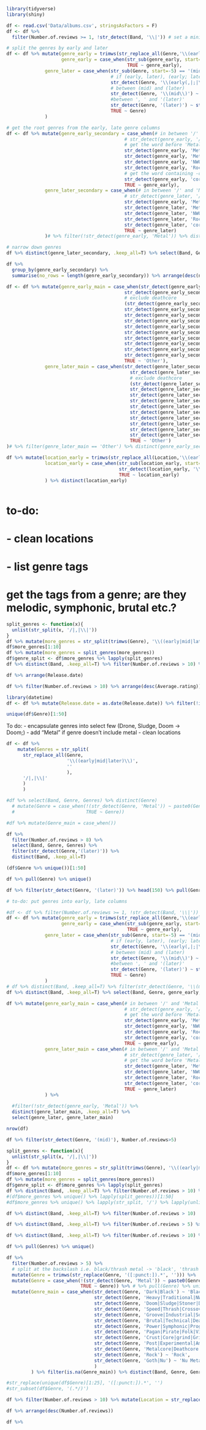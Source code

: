 ```r
library(tidyverse)
library(shiny)
```
```r
df <- read.csv('Data/albums.csv', stringsAsFactors = F)
df <- df %>% 
  filter(Number.of.reviews >= 1, !str_detect(Band, '\\|')) # set a minimum of 1 review; no splits (splits are when Band = band_a | band_b)
```
```r
# split the genres by early and later
df <- df %>% mutate(genre_early = trimws(str_replace_all(Genre,'\\(early.*', '')),
                    genre_early = case_when(str_sub(genre_early, start=-5) == '(mid)' ~ str_extract(genre_early, '.+?(?=,)'),
                                            TRUE ~ genre_early),
              genre_later = case_when(str_sub(Genre, start=-5) == '(mid)' ~ genre_early,
                                      # if (early, later), (early; later), (early & later), (early/later) is found
                                      str_detect(Genre, '\\(early(,|;|\\&) later\\)') ~ genre_early,
                                      # between (mid) and (later)
                                      str_detect(Genre, '\\(mid\\)') ~ str_extract(Genre, '(?<=\\(mid\\)?, ).+?(?= \\(later\\))'),
                                      #between ', ' and '(later)'
                                      str_detect(Genre, '(later)') ~ str_extract(Genre, '(?<=, ).+?(?= \\(later\\))'), 
                                      TRUE ~ Genre)
              )
```

```r
# get the root genres from the early, late genre columns
df <- df %>% mutate(genre_early_secondary = case_when(# in between '/' and 'Metal'
                                           # str_detect(genre_early, '/') ~ str_extract(genre_early, '(?<=[:punct:])[:alpha:](?=Metal)'),
                                           # get the word before 'Metal'
                                           str_detect(genre_early, 'Metalcore') ~ 'Metalcore',
                                           str_detect(genre_early, 'Metal') ~ str_extract(genre_early, '\\w+(?=(\\-|\\s)+Metal)'),
                                           str_detect(genre_early, 'NWOBHM') ~ 'NWOBHM',
                                           str_detect(genre_early, 'Rock') ~ 'Rock',
                                           # get the word containing -core
                                           str_detect(genre_early, 'core') ~ str_extract(genre_early, '(\\w+core)'),
                                           TRUE ~ genre_early),
              genre_later_secondary = case_when(# in between '/' and 'Metal'
                                           # str_detect(genre_later, '/') ~ str_extract(genre_later, '(?<=[:punct:])[:alpha:](?=Metal)'),
                                           str_detect(genre_early, 'Metalcore') ~ 'Metalcore',
                                           str_detect(genre_later, 'Metal') ~ str_extract(genre_later, '\\w+(?=(\\-|\\s)+Metal)'),
                                           str_detect(genre_later, 'NWOBHM') ~ 'NWOBHM',
                                           str_detect(genre_later, 'Rock') ~ 'Rock',
                                           str_detect(genre_later, 'core') ~ str_extract(genre_later, '(\\w+core)'),
                                           TRUE ~ genre_later)
              )# %>% filter(!str_detect(genre_early, 'Metal')) %>% distinct(genre_later_main, .keep_all=T) %>% select(genre_later, genre_later_main)
```
```r
# narrow down genres
df %>% distinct(genre_later_secondary, .keep_all=T) %>% select(Band, Genre, genre_early_secondary, genre_later_secondary)
```
```r
df %>% 
  group_by(genre_early_secondary) %>%
  summarise(no_rows = length(genre_early_secondary)) %>% arrange(desc(no_rows))
```

```r
df <- df %>% mutate(genre_early_main = case_when(str_detect(genre_early_secondary, 'Thrash|Speed|Crosso') ~ 'Thrash Metal',
                                           str_detect(genre_early_secondary, 'NWOBHM|Heavy|Trad') ~ 'Heavy Metal',
                                           # exclude deathcore
                                           (str_detect(genre_early_secondary, 'Death|Extreme') & !str_detect(genre_early_secondary, 'core')) ~ 'Death Metal',
                                           str_detect(genre_early_secondary, 'Ambient|garde|Atmos|Experi|Drone|Electro|Post') ~ 'Ambient',
                                           str_detect(genre_early_secondary, 'Folk|Viking|Pagan|Pirate|Medieval|Celtic') ~ 'Folk Metal',
                                           str_detect(genre_early_secondary, 'Black|Dark') ~ 'Black Metal',
                                           str_detect(genre_early_secondary, 'Gothic|Indust|Groove|Nu|South|New') ~ 'Nu Metal',
                                           str_detect(genre_early_secondary, 'Power|Neocla|Melod') ~ 'Power Metal',
                                           str_detect(genre_early_secondary, 'Doom|Sludge|Stoner') ~ 'Doom Metal',
                                           str_detect(genre_early_secondary, 'Prog|Symph|Oper|Classi') ~ 'Progressive Metal',
                                           str_detect(genre_early_secondary, 'Rock|AOR|Alter|Glam|Punk|Grunge') ~ 'Rock',
                                           str_detect(genre_early_secondary, 'core|Crust|grind') ~ 'Metalcore',
                                           TRUE ~ 'Other'),
              genre_later_main = case_when(str_detect(genre_later_secondary, 'Thrash|Speed|Crosso') ~ 'Thrash Metal',
                                             str_detect(genre_later_secondary, 'NWOBHM|Heavy|Trad') ~ 'Heavy Metal',
                                             # exclude deathcore
                                             (str_detect(genre_later_secondary, 'Death|Extreme') & !str_detect(genre_later_secondary, 'core')) ~ 'Death Metal',
                                             str_detect(genre_later_secondary, 'Ambient|garde|Atmos|Experi|Drone|Electro|Post') ~ 'Ambient',
                                             str_detect(genre_later_secondary, 'Folk|Viking|Pagan|Pirate|Medieval|Celtic') ~ 'Folk Metal',
                                             str_detect(genre_later_secondary, 'Black|Dark') ~ 'Black Metal',
                                             str_detect(genre_later_secondary, 'Gothic|Indust|Groove|Nu|South|New') ~ 'Nu Metal',
                                             str_detect(genre_later_secondary, 'Power|Neocla|Melod') ~ 'Power Metal',
                                             str_detect(genre_later_secondary, 'Doom|Sludge|Stoner') ~ 'Doom Metal',
                                             str_detect(genre_later_secondary, 'Prog|Symph|Oper|Classi') ~ 'Progressive Metal',
                                             str_detect(genre_later_secondary, 'Rock|AOR|Alter|Glam|Punk|Grunge') ~ 'Rock',
                                             str_detect(genre_later_secondary, 'core|Crust|grind') ~ 'Metalcore',
                                             TRUE ~ 'Other')
)# %>% filter(genre_later_main == 'Other') %>% distinct(genre_early_secondary, .keep_all=T) %>% select(Band, genre_early,genre_early_secondary,genre_early_main)
```

```r
df %>% mutate(location_early = trimws(str_replace_all(Location,'\\(early.*', '')), # keep everything before '(early)'
              location_early = case_when(str_sub(location_early, start=-5) == '(mid)' ~ str_extract(location_early, '.+?(?=,)'),
                                         str_detect(location_early, '\\/') ~ str_replace_all(location_early, '\\/.*', ''),
                                         TRUE ~ location_early)
              ) %>% distinct(location_early)
```
```r

```
# to-do:
# - clean locations
# - list genre tags
# get the tags from a genre; are they melodic, symphonic, brutal etc.?


```r

split_genres <- function(x){
  unlist(str_split(x, '/|,|\\|'))
}
df %>% mutate(more_genres = str_split(trimws(Genre), '\\((early|mid|later)\\),')) 
df$more_genres[1:10]
df %>% mutate(more_genres = split_genres(more_genres))
df$genre_split <- df$more_genres %>% lapply(split_genres)
df %>% distinct(Band, .keep_all=T) %>% filter(Number.of.reviews > 10) %>% select(Band, Genre, genre_split)
```

```r
df %>% arrange(Release.date)
```

```r
df %>% filter(Number.of.reviews > 10) %>% arrange(desc(Average.rating))
```
```r
library(datetime)
df <- df %>% mutate(Release.date = as.date(Release.date)) %>% filter(!is.na(Release.date))
```
```r
unique(df$Genre)[1:50]
```

To do:
- encapsulate genres into select few (Drone, Sludge, Doom -> Doom;)
- add "Metal" if genre doesn't include metal
- clean locations

```r
df <- df %>% 
    mutate(Genres = str_split(
      str_replace_all(Genre, 
                      '\\((early|mid|later)\\)', 
                      ''
                      ), 
      '/|,|\\|'
      )
      )

#df %>% select(Band, Genre, Genres) %>% distinct(Genre)
  # mutate(Genre = case_when(!(str_detect(Genre, 'Metal')) ~ paste0(Genre, ' Metal'),
  #                          TRUE ~ Genre))

#df %>% mutate(Genre_main = case_when())
```
```r
df %>% 
  filter(Number.of.reviews > 8) %>%
  select(Band, Genre, Genres) %>% 
  filter(str_detect(Genre,'(later)')) %>% 
  distinct(Band, .keep_all=T)
```
```r
(df$Genre %>% unique())[1:50]
```
```r
df %>% pull(Genre) %>% unique()
```
```r
df %>% filter(str_detect(Genre, '(later)')) %>% head(150) %>% pull(Genre) %>% unique() 
```

```r
# to-do: put genres into early, late columns

#df <- df %>% filter(Number.of.reviews >= 1, !str_detect(Band, '\\|'))
df <- df %>% mutate(genre_early = trimws(str_replace_all(Genre,'\\(early.*', '')),
                    genre_early = case_when(str_sub(genre_early, start=-5) == '(mid)' ~ str_extract(genre_early, '.+?(?=,)'),
                                            TRUE ~ genre_early),
              genre_later = case_when(str_sub(Genre, start=-5) == '(mid)' ~ genre_early,
                                      # if (early, later), (early; later), (early & later), (early/later) is found
                                      str_detect(Genre, '\\(early(,|;|\\&) later\\)') ~ genre_early,
                                      # between (mid) and (later)
                                      str_detect(Genre, '\\(mid\\)') ~ str_extract(Genre, '(?<=\\(mid\\)?, ).+?(?= \\(later\\))'),
                                      #between ', ' and '(later)'
                                      str_detect(Genre, '(later)') ~ str_extract(Genre, '(?<=, ).+?(?= \\(later\\))'), 
                                      TRUE ~ Genre)
              )
# df %>% distinct(Band, .keep_all=T) %>% filter(str_detect(Genre, '\\(mid\\)'), !str_detect(Band, '\\|')) %>% head(50) %>% select(Band, Genre, genre_early, genre_later)
df %>% distinct(Band, .keep_all=T) %>% select(Band, Genre, genre_early, genre_later)# %>% tail(100)
```
```r
df %>% mutate(genre_early_main = case_when(# in between '/' and 'Metal'
                                           # str_detect(genre_early, '/') ~ str_extract(genre_early, '(?<=[:punct:])[:alpha:](?=Metal)'),
                                           # get the word before 'Metal'
                                           str_detect(genre_early, 'Metal') ~ str_extract(genre_early, '\\w+(?=(\\-|\\s)+Metal)'),
                                           str_detect(genre_early, 'NWOBHM') ~ 'NWOBHM',
                                           str_detect(genre_early, 'Rock') ~ 'Rock',
                                           str_detect(genre_early, 'core') ~ str_extract(genre_early, '(\\w+core)'),
                                           TRUE ~ genre_early),
              genre_later_main = case_when(# in between '/' and 'Metal'
                                           # str_detect(genre_later, '/') ~ str_extract(genre_later, '(?<=[:punct:])[:alpha:](?=Metal)'),
                                           # get the word before 'Metal'
                                           str_detect(genre_later, 'Metal') ~ str_extract(genre_later, '\\w+(?=(\\-|\\s)+Metal)'),
                                           str_detect(genre_later, 'NWOBHM') ~ 'NWOBHM',
                                           str_detect(genre_later, 'Rock') ~ 'Rock',
                                           str_detect(genre_later, 'core') ~ str_extract(genre_later, '(\\w+core)'),
                                           TRUE ~ genre_later)
              ) %>% 
  
  #filter(!str_detect(genre_early, 'Metal')) %>% 
  distinct(genre_later_main, .keep_all=T) %>% 
  select(genre_later, genre_later_main)
```

```r
nrow(df)
```


```r
df %>% filter(str_detect(Genre, '(mid)'), Number.of.reviews>5)
```


```r
split_genres <- function(x){
  unlist(str_split(x, '/|,|\\|'))
}
df <- df %>% mutate(more_genres = str_split(trimws(Genre), '\\((early|mid|later)\\),')) 
df$more_genres[1:10]
df %>% mutate(more_genres = split_genres(more_genres))
df$genre_split <- df$more_genres %>% lapply(split_genres)
df %>% distinct(Band, .keep_all=T) %>% filter(Number.of.reviews > 10) %>% select(Band, Genre, genre_split)
#(df$more_genres %>% unique() %>% lapply(split_genres))[1:50]
#df$more_genres %>% unique() %>% lapply(str_split, '/') %>% lapply(unlist)
```

```r
df %>% distinct(Band, .keep_all=T) %>% filter(Number.of.reviews > 10)
```
```r
df %>% distinct(Band, .keep_all=T) %>% filter(Number.of.reviews > 5) %>% select(Band, Genre)
```

```r
df %>% distinct(Band, .keep_all=T) %>% filter(Number.of.reviews > 10) %>% pull(more_genres) %>% unique()
```


```r
df %>% pull(Genres) %>% unique()
```


```r
df %>% 
  filter(Number.of.reviews > 5) %>% 
  # split at the backslash i.e. black/thrash metal -> 'black', 'thrash metal'
  mutate(Genre = trimws(str_replace(Genre, '([:punct:]).*', ''))) %>%
  mutate(Genre = case_when(!(str_detect(Genre, 'Metal')) ~ paste0(Genre, ' Metal'),
                           TRUE ~ Genre)) %>% # %>% pull(Genre) %>% unique()
  mutate(Genre_main = case_when(str_detect(Genre, 'Dark|Black') ~ 'Black Metal',
                                str_detect(Genre, 'Heavy|Traditional|NWOBHM') ~ 'Heavy Metal',
                                str_detect(Genre, 'Doom|Sludge|Stoner|Drone') ~ 'Doom Metal',
                                str_detect(Genre, 'Speed|Thrash|Crossover') ~ 'Thrash Metal',
                                str_detect(Genre, 'Groove|Industrial|Southern') ~ 'Groove Metal',
                                str_detect(Genre, 'Brutal|Technical|Death') ~ 'Death Metal',
                                str_detect(Genre, 'Power|Symphonic|Progressive') ~ 'Power Metal',
                                str_detect(Genre, 'Pagan|Pirate|Folk|Viking') ~ 'Folk Metal',
                                str_detect(Genre, 'Crust|Core|grind|Grind') ~ 'Crust/Grindcore',
                                str_detect(Genre, 'Post|Experimental|Ambient|Avant') ~ 'Avant',
                                str_detect(Genre, 'Metalcore|Deathcore|Hardcore') ~ 'Metalcore',
                                str_detect(Genre, 'Rock') ~ 'Rock',
                                str_detect(Genre, 'Goth|Nu') ~ 'Nu Metal'
                                )
         ) %>% filter(is.na(Genre_main)) %>% distinct(Band, Genre, Genre_main)

#str_replace(unique(df$Genre)[1:25], '([:punct:]).*', '')
#str_subset(df$Genre, '(.*/)')
```
```r
df %>% filter(Number.of.reviews > 10) %>% mutate(Location = str_replace(Location, '\\(early\\).*', ''))
```

```r
df %>% arrange(desc(Number.of.reviews))

```
```r
df %>%
```


